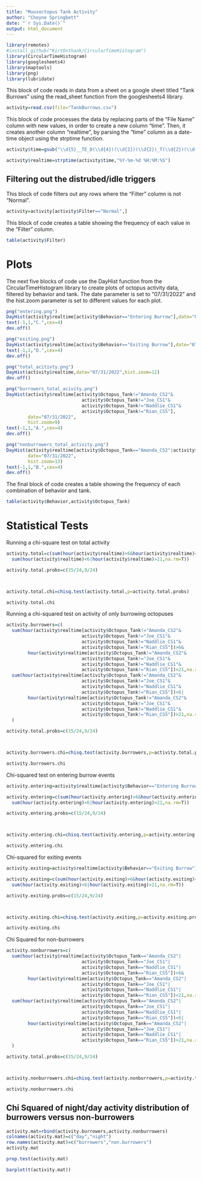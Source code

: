 ```yaml
---
title: "Muusoctopus Tank Activity"
author: "Cheyne Springbett"
date: "`r Sys.Date()`"
output: html_document
---
```



```r
library(remotes)
#install_github("KirtOnthank/CircularTimeHistogram")
library(CircularTimeHistogram)
library(googlesheets4)
library(maptools)
library(png)
library(lubridate)
```

This block of code reads in data from a sheet on a google sheet titled "Tank Burrows" using the read_sheet function from the googlesheets4 library.
```r
activity=read.csv(file="TankBurrows.csv")
```


This block of code processes the data by replacing parts of the "File Name" column with new values, in order to create a new column "time". Then, it creates another column "realtime", by parsing the "time" column as a date-time object using the strptime function.
```r
activity$time=gsub("\\d{5}__TE_D(\\d{4})(\\d{2})(\\d{2})_T(\\d{2})(\\d{2})(\\d{2}).*","\\1-\\2-\\3 \\4:\\5:\\6", activity$`File.Name`)

activity$realtime=strptime(activity$time,"%Y-%m-%d %H:%M:%S")
```

## Filtering out the distrubed/idle triggers
This block of code filters out any rows where the "Filter" column is not "Normal".
```r
activity=activity[activity$Filter=="Normal",]
```



This block of code creates a table showing the frequency of each value in the "Filter" column.
```r
table(activity$Filter)
```

# Plots
The next five blocks of code use the DayHist function from the CircularTimeHistogram library to create plots of octopus activity data, filtered by behavior and tank. The date parameter is set to "07/31/2022" and the hist.zoom parameter is set to different values for each plot.
```r
png("entering.png")
DayHist(activity$realtime[activity$Behavior=="Entering Burrow"],date="07/31/2022",hist.zoom=4.5)
text(-1,1,"C.",cex=4)
dev.off()
```

```r
png("exiting.png")
DayHist(activity$realtime[activity$Behavior=="Exiting Burrow"],date="07/31/2022",hist.zoom=4)
text(-1,1,"D.",cex=4)
dev.off()
```


```r
png("total_acitivty.png")
DayHist(activity$realtime,date="07/31/2022",hist.zoom=12)
dev.off()
```


```r
png("burrowers_total_acivity.png")
DayHist(activity$realtime[activity$Octopus_Tank!="Amanda_CS2"&
                            activity$Octopus_Tank!="Joe_CS1"&
                            activity$Octopus_Tank!="Naddlie_CS1"&
                            activity$Octopus_Tank!="Rian_CS5"],
        date="07/31/2022",
        hist.zoom=9)
text(-1,1,"A.",cex=4)
dev.off()
```


```r
png("nonburrowers_total_activity.png")
DayHist(activity$realtime[activity$Octopus_Tank=="Amanda_CS2"|activity$Octopus_Tank=="Joe_CS1"|activity$Octopus_Tank=="Naddlie_CS1"|activity$Octopus_Tank=="Rian_CS5"],
        date="07/31/2022",
        hist.zoom=13)
text(-1,1,"B.",cex=4)
dev.off()
```


The final block of code creates a table showing the frequency of each combination of behavior and tank.
```r
table(activity$Behavior,activity$Octopus_Tank)
```


# Statistical Tests

Running a chi-square test on total activity
```r
activity.total=c(sum(hour(activity$realtime)>6&hour(activity$realtime)<21,na.rm=T),
  sum(hour(activity$realtime)<6|hour(activity$realtime)>21,na.rm=T))

activity.total.probs=c(15/24,9/24)



activity.total.chi=chisq.test(activity.total,p=activity.total.probs)

activity.total.chi
```



Running a chi-squared test on activity of only burrowing octopuses
```r
activity.burrowers=c(
  sum(hour(activity$realtime[activity$Octopus_Tank!="Amanda_CS2"&
                            activity$Octopus_Tank!="Joe_CS1"&
                            activity$Octopus_Tank!="Naddlie_CS1"&
                            activity$Octopus_Tank!="Rian_CS5"])>6&
        hour(activity$realtime[activity$Octopus_Tank!="Amanda_CS2"&
                            activity$Octopus_Tank!="Joe_CS1"&
                            activity$Octopus_Tank!="Naddlie_CS1"&
                            activity$Octopus_Tank!="Rian_CS5"])<21,na.rm=T),
  sum(hour(activity$realtime[activity$Octopus_Tank!="Amanda_CS2"&
                            activity$Octopus_Tank!="Joe_CS1"&
                            activity$Octopus_Tank!="Naddlie_CS1"&
                            activity$Octopus_Tank!="Rian_CS5"])<6|
        hour(activity$realtime[activity$Octopus_Tank!="Amanda_CS2"&
                            activity$Octopus_Tank!="Joe_CS1"&
                            activity$Octopus_Tank!="Naddlie_CS1"&
                            activity$Octopus_Tank!="Rian_CS5"])>21,na.rm=T)
  )

activity.total.probs=c(15/24,9/24)



activity.burrowers.chi=chisq.test(activity.burrowers,p=activity.total.probs)

activity.burrowers.chi
```

Chi-squared test on entering burrow events
```r
activity.entering=activity$realtime[activity$Behavior=="Entering Burrow"]

activity.entering=c(sum(hour(activity.entering)>6&hour(activity.entering)<21,na.rm=T),
  sum(hour(activity.entering)<6|hour(activity.entering)>21,na.rm=T))

activity.entering.probs=c(15/24,9/24)



activity.entering.chi=chisq.test(activity.entering,p=activity.entering.probs)

activity.entering.chi
```
Chi-squared for exiting events
```r
activity.exiting=activity$realtime[activity$Behavior=="Exiting Burrow"]

activity.exiting=c(sum(hour(activity.exiting)>6&hour(activity.exiting)<21,na.rm=T),
  sum(hour(activity.exiting)<6|hour(activity.exiting)>21,na.rm=T))

activity.exiting.probs=c(15/24,9/24)



activity.exiting.chi=chisq.test(activity.exiting,p=activity.exiting.probs)

activity.exiting.chi
```

Chi Squared for non-burrowers

```r
activity.nonburrowers=c(
  sum(hour(activity$realtime[activity$Octopus_Tank=="Amanda_CS2"|
                            activity$Octopus_Tank=="Joe_CS1"|
                            activity$Octopus_Tank=="Naddlie_CS1"|
                            activity$Octopus_Tank=="Rian_CS5"])>6&
        hour(activity$realtime[activity$Octopus_Tank=="Amanda_CS2"|
                            activity$Octopus_Tank=="Joe_CS1"|
                            activity$Octopus_Tank=="Naddlie_CS1"|
                            activity$Octopus_Tank=="Rian_CS5"])<21,na.rm=T),
  sum(hour(activity$realtime[activity$Octopus_Tank=="Amanda_CS2"|
                            activity$Octopus_Tank=="Joe_CS1"|
                            activity$Octopus_Tank=="Naddlie_CS1"|
                            activity$Octopus_Tank=="Rian_CS5"])<6|
        hour(activity$realtime[activity$Octopus_Tank=="Amanda_CS2"|
                            activity$Octopus_Tank=="Joe_CS1"|
                            activity$Octopus_Tank=="Naddlie_CS1"|
                            activity$Octopus_Tank=="Rian_CS5"])>21,na.rm=T)
  )

activity.total.probs=c(15/24,9/24)



activity.nonburrowers.chi=chisq.test(activity.nonburrowers,p=activity.total.probs)

activity.nonburrowers.chi

```
## Chi Squared of night/day activity distribution of burrowers versus non-burrowers
```r

activity.mat=rbind(activity.burrowers,activity.nonburrowers)
colnames(activity.mat)=c("day","night")
row.names(activity.mat)=c("burrowers","non.burrowers")
activity.mat

prop.test(activity.mat)

```


```r
barplot(t(activity.mat))
```



